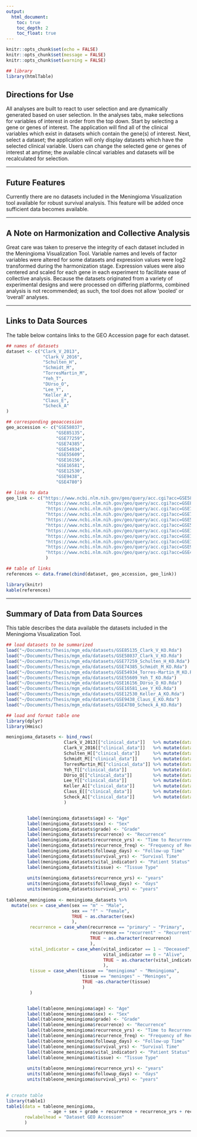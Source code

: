```yaml
---
output: 
  html_document:
    toc: true
    toc_depth: 2
    toc_float: true
---
```



```r
knitr::opts_chunk$set(echo = FALSE)
knitr::opts_chunk$set(message = FALSE)
knitr::opts_chunk$set(warning = FALSE)

## library
library(htmlTable)
```



## Directions for Use
        
All analyses are built to react to user selection and are dynamically generated based on user selection. In the analyses tabs, make selections for variables of interest in order from the top down. Start by selecting a gene or genes of interest. The application will find all of the clinical variables which exist in datasets which contain the gene(s) of interest. Next, select a dataset; the application will only display datasets which have the selected clinical variable. Users can change the selected gene or genes of interest at anytime; the available clincal variables and datasets will be recalculated for selection.
         
        
*****
        
## Future Features
        
Currently there are no datasets included in the Meningioma Visualization tool available for robust survival analysis. This feature will be added once sufficient data becomes available.

*****
        
## A Note on Harmonization and Collective Analysis

Great care was taken to preserve the integrity of each dataset included in the Meningioma Visualization Tool. Variable names and levels of factor variables were altered for some datasets and expression values were log2 transformed during the harmonization stage. Expression values were also centered and scaled for each gene in each experiment to facilitate ease of collective analysis. Because the datasets originated from a variety of experimental designs and were processed on differing platforms, combined analysis is not recommended; as such, the tool does not allow 'pooled' or 'overall' analyses.

*****       
  
## Links to Data Sources

The table below contains links to the GEO Accession page for each dataset.

```r
## names of datasets
dataset <- c("Clark_V_2013", 
              "Clark_V_2016",
              "Schulten_H",
              "Schmidt_M",
              "TorresMartin_M",
              "Yeh_T",
              "DUrso_O",
              "Lee_Y",
              "Keller_A",
              "Claus_E",
              "Scheck_A"
)
```

```r
## corresponding geoaccession
geo_accession <- c("GSE58037",
                   "GSE85135",
                   "GSE77259",
                   "GSE74385",
                   "GSE54934",
                   "GSE55609",
                   "GSE16156",
                   "GSE16581",
                   "GSE12530",
                   "GSE9438",
                   "GSE4780")
```

```r
## links to data
geo_link <- c("https://www.ncbi.nlm.nih.gov/geo/query/acc.cgi?acc=GSE58037",
               "https://www.ncbi.nlm.nih.gov/geo/query/acc.cgi?acc=GSE85135",
               "https://www.ncbi.nlm.nih.gov/geo/query/acc.cgi?acc=GSE77259",
               "https://www.ncbi.nlm.nih.gov/geo/query/acc.cgi?acc=GSE74385",
               "https://www.ncbi.nlm.nih.gov/geo/query/acc.cgi?acc=GSE54934",
               "https://www.ncbi.nlm.nih.gov/geo/query/acc.cgi?acc=GSE55609",
               "https://www.ncbi.nlm.nih.gov/geo/query/acc.cgi?acc=GSE16156",
               "https://www.ncbi.nlm.nih.gov/geo/query/acc.cgi?acc=GSE16581",
               "https://www.ncbi.nlm.nih.gov/geo/query/acc.cgi?acc=GSE12530",
               "https://www.ncbi.nlm.nih.gov/geo/query/acc.cgi?acc=GSE9438",
               "https://www.ncbi.nlm.nih.gov/geo/query/acc.cgi?acc=GSE4780"
               )
```

```r
## table of links
references <- data.frame(cbind(dataset, geo_accession, geo_link))

library(knitr)
kable(references)
```

*****

## Summary of Data from Data Sources
      
This table describes the data available the datasets included in the Meningioma Visualization Tool.

```r
## load datasets to be summarized
load("~/Documents/Thesis/mgm_eda/datasets/GSE85135_Clark_V_KO.Rda")
load("~/Documents/Thesis/mgm_eda/datasets/GSE58037_Clark_V_KO.Rda")
load("~/Documents/Thesis/mgm_eda/datasets/GSE77259_Schulten_H_KO.Rda")
load("~/Documents/Thesis/mgm_eda/datasets/GSE74385_Schmidt_M_KO.Rda")
load("~/Documents/Thesis/mgm_eda/datasets/GSE54934_Torres-Martin_M_KO.Rda")
load("~/Documents/Thesis/mgm_eda/datasets/GSE55609_Yeh_T_KO.Rda")
load("~/Documents/Thesis/mgm_eda/datasets/GSE16156_DUrso_O_KO.Rda")
load("~/Documents/Thesis/mgm_eda/datasets/GSE16581_Lee_Y_KO.Rda")
load("~/Documents/Thesis/mgm_eda/datasets/GSE12530_Keller_A_KO.Rda")
load("~/Documents/Thesis/mgm_eda/datasets/GSE9438_Claus_E_KO.Rda")
load("~/Documents/Thesis/mgm_eda/datasets/GSE4780_Scheck_A_KO.Rda")
```

```r
## load and format table one
library(dplyr)
library(Hmisc)

meningioma_datasets <- bind_rows(
                      Clark_V_2013[["clinical_data"]]   %>% mutate(data_name = "GSE58037") %>% select(-c(1,2)) %>% as.data.frame(),
                      Clark_V_2016[["clinical_data"]]   %>% mutate(data_name = "GSE85135") %>% select(-c(1,2)) %>% as.data.frame(),
                      Schulten_H[["clinical_data"]]     %>% mutate(data_name = "GSE77259") %>% select(-c(1,2)) %>% as.data.frame(),
                      Schmidt_M[["clinical_data"]]      %>% mutate(data_name = "GSE74385") %>% select(-c(1,2)) %>% as.data.frame(),
                      TorresMartin_M[["clinical_data"]] %>% mutate(data_name = "GSE54934") %>% select(-c(1,2)) %>% as.data.frame(),
                      Yeh_T[["clinical_data"]]          %>% mutate(data_name = "GSE55609") %>% select(-c(1,2)) %>% as.data.frame(),
                      DUrso_O[["clinical_data"]]        %>% mutate(data_name = "GSE16156") %>% select(-c(1,2)) %>% as.data.frame(),
                      Lee_Y[["clinical_data"]]          %>% mutate(data_name = "GSE16581") %>% select(-c(1,2)) %>% as.data.frame(),
                      Keller_A[["clinical_data"]]       %>% mutate(data_name = "GSE12530") %>% select(-c(1,2)) %>% as.data.frame(),
                      Claus_E[["clinical_data"]]        %>% mutate(data_name = "GSE9438") %>% select(-c(1,2)) %>% as.data.frame(),
                      Scheck_A[["clinical_data"]]       %>% mutate(data_name = "GSE4780") %>% select(-c(1,2)) %>% as.data.frame()
                      )


        label(meningioma_datasets$age) <- "Age"
        label(meningioma_datasets$sex) <- "Sex"
        label(meningioma_datasets$grade) <- "Grade"
        label(meningioma_datasets$recurrence) <- "Recurrence"
        label(meningioma_datasets$recurrence_yrs) <- "Time to Recurrence"
        label(meningioma_datasets$recurrence_freq) <- "Frequency of Recurrence"
        label(meningioma_datasets$followup_days) <- "Follow-up Time"
        label(meningioma_datasets$survival_yrs) <- "Survival Time"
        label(meningioma_datasets$vital_indicator) <- "Patient Status"
        label(meningioma_datasets$tissue) <- "Tissue Type"
        
        units(meningioma_datasets$recurrence_yrs) <- "years"
        units(meningioma_datasets$followup_days) <- "days"
        units(meningioma_datasets$survival_yrs) <- "years"
        
tableone_meningioma <- meningioma_datasets %>% 
  mutate(sex = case_when(sex == "m" ~ "Male", 
                         sex == "f" ~ "Female",
                         TRUE ~ as.character(sex)
                         ),
         recurrence = case_when(recurrence == "primary" ~ "Primary",
                                recurrence == "recurrent" ~ "Recurrent",
                                TRUE ~ as.character(recurrence)
                                ),
         vital_indicator = case_when(vital_indicator == 1 ~ "Deceased",
                                     vital_indicator == 0 ~ "Alive",
                                     TRUE ~ as.character(vital_indicator)
                                     ),
         tissue = case_when(tissue == "meningioma" ~ "Meningioma",
                             tissue == "meninges" ~ "Meninges",
                             TRUE ~as.character(tissue)
                             )
         )


        label(tableone_meningioma$age) <- "Age"
        label(tableone_meningioma$sex) <- "Sex"
        label(tableone_meningioma$grade) <- "Grade"
        label(tableone_meningioma$recurrence) <- "Recurrence"
        label(tableone_meningioma$recurrence_yrs) <- "Time to Recurrence"
        label(tableone_meningioma$recurrence_freq) <- "Frequency of Recurrence"
        label(tableone_meningioma$followup_days) <- "Follow-up Time"
        label(tableone_meningioma$survival_yrs) <- "Survival Time"
        label(tableone_meningioma$vital_indicator) <- "Patient Status"
        label(tableone_meningioma$tissue) <- "Tissue Type"
        
        units(tableone_meningioma$recurrence_yrs) <- "years"
        units(tableone_meningioma$followup_days) <- "days"
        units(tableone_meningioma$survival_yrs) <- "years"
        
```

```r
# create table
library(table1)
table1(data = tableone_meningioma, 
                ~ age + sex + grade + recurrence + recurrence_yrs + recurrence_freq + followup_days + survival_yrs + vital_indicator + tissue | data_name,
       rowlabelhead = "Dataset GEO Accession"
       )


```


*****